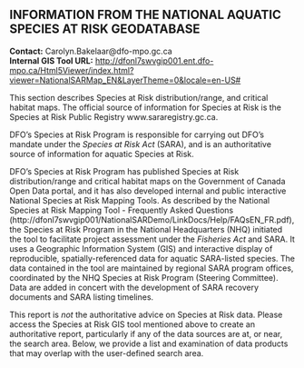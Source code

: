 ## **INFORMATION FROM THE NATIONAL AQUATIC SPECIES AT RISK GEODATABASE**    
**Contact:** Carolyn.Bakelaar@dfo-mpo.gc.ca  
**Internal GIS Tool URL:** <http://dfonl7swvgip001.ent.dfo-mpo.ca/Html5Viewer/index.html?viewer=NationalSARMap_EN&LayerTheme=0&locale=en-US#>  

This section describes Species at Risk distribution/range, and critical habitat maps. The official source of information for Species at Risk is the Species at Risk Public Registry www.sararegistry.gc.ca.

DFO’s Species at Risk Program is responsible for carrying out DFO’s mandate under the _Species at Risk Act_ (SARA), and is an authoritative source of information for aquatic Species at Risk.

DFO’s Species at Risk Program has published Species at Risk distribution/range and critical habitat maps on the Government of Canada Open Data portal, and it has also developed internal and public interactive National Species at Risk Mapping Tools. As described by the National Species at Risk Mapping Tool - Frequently Asked Questions (http://dfonl7swvgip001/NationalSARDemo/LinkDocs/Help/FAQsEN_FR.pdf), the Species at Risk Program in the National Headquarters (NHQ) initiated the tool to facilitate project assessment under the _Fisheries Act_ and SARA. It uses a Geographic Information System (GIS) and interactive display of reproducible, spatially-referenced data for aquatic SARA-listed species. The data contained in the tool are maintained by regional SARA program offices, coordinated by the NHQ Species at Risk Program (Steering Committee). Data are added in concert with the development of SARA recovery documents and SARA listing timelines.

This report is *not* the authoritative advice on Species at Risk data. Please access the Species at Risk GIS tool mentioned above to create an authoritative report, particularly if any of the data sources are at, or near, the search area. Below, we provide a list and examination of data products that may overlap with the user-defined search area.
